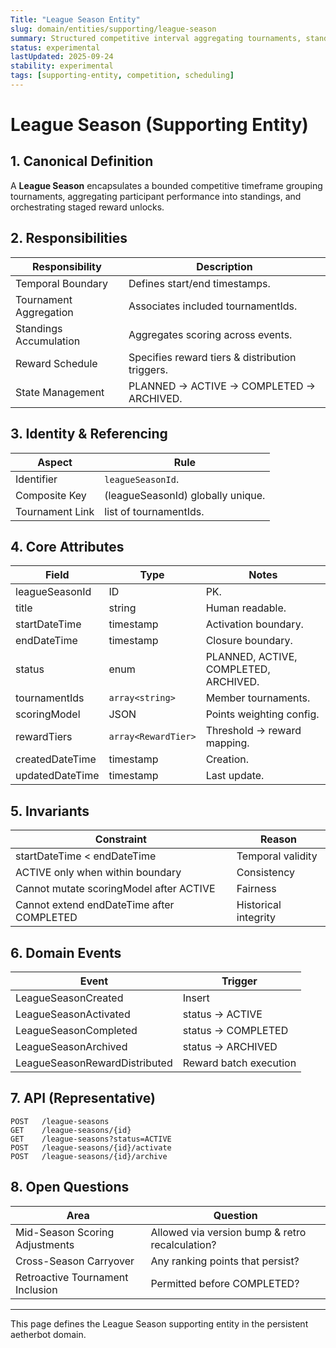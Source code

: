 ```yaml
---
Title: "League Season Entity"
slug: domain/entities/supporting/league-season
summary: Structured competitive interval aggregating tournaments, standings, and reward distribution logic.
status: experimental
lastUpdated: 2025-09-24
stability: experimental
tags: [supporting-entity, competition, scheduling]
---
```


# League Season (Supporting Entity)

## 1. Canonical Definition

A **League Season** encapsulates a bounded competitive timeframe grouping tournaments, aggregating participant performance into standings, and orchestrating staged reward unlocks.

## 2. Responsibilities

| Responsibility         | Description                                     |
| ---------------------- | ----------------------------------------------- |
| Temporal Boundary      | Defines start/end timestamps.                   |
| Tournament Aggregation | Associates included tournamentIds.              |
| Standings Accumulation | Aggregates scoring across events.               |
| Reward Schedule        | Specifies reward tiers & distribution triggers. |
| State Management       | PLANNED -> ACTIVE -> COMPLETED -> ARCHIVED.     |

## 3. Identity & Referencing

| Aspect          | Rule                              |
| --------------- | --------------------------------- |
| Identifier      | `leagueSeasonId`.                 |
| Composite Key   | (leagueSeasonId) globally unique. |
| Tournament Link | list of tournamentIds.            |

## 4. Core Attributes

| Field           | Type                | Notes                                 |
| --------------- | ------------------- | ------------------------------------- |
| leagueSeasonId  | ID                  | PK.                                   |
| title           | string              | Human readable.                       |
| startDateTime   | timestamp           | Activation boundary.                  |
| endDateTime     | timestamp           | Closure boundary.                     |
| status          | enum                | PLANNED, ACTIVE, COMPLETED, ARCHIVED. |
| tournamentIds   | `array<string>`     | Member tournaments.                   |
| scoringModel    | JSON                | Points weighting config.              |
| rewardTiers     | `array<RewardTier>` | Threshold -> reward mapping.          |
| createdDateTime | timestamp           | Creation.                             |
| updatedDateTime | timestamp           | Last update.                          |

## 5. Invariants

| Constraint                                | Reason               |
| ----------------------------------------- | -------------------- |
| startDateTime < endDateTime               | Temporal validity    |
| ACTIVE only when within boundary          | Consistency          |
| Cannot mutate scoringModel after ACTIVE   | Fairness             |
| Cannot extend endDateTime after COMPLETED | Historical integrity |

## 6. Domain Events

| Event                         | Trigger                |
| ----------------------------- | ---------------------- |
| LeagueSeasonCreated           | Insert                 |
| LeagueSeasonActivated         | status -> ACTIVE       |
| LeagueSeasonCompleted         | status -> COMPLETED    |
| LeagueSeasonArchived          | status -> ARCHIVED     |
| LeagueSeasonRewardDistributed | Reward batch execution |

## 7. API (Representative)

```
POST   /league-seasons
GET    /league-seasons/{id}
GET    /league-seasons?status=ACTIVE
POST   /league-seasons/{id}/activate
POST   /league-seasons/{id}/archive
```

## 8. Open Questions

| Area                             | Question                                        |
| -------------------------------- | ----------------------------------------------- |
| Mid-Season Scoring Adjustments   | Allowed via version bump & retro recalculation? |
| Cross-Season Carryover           | Any ranking points that persist?                |
| Retroactive Tournament Inclusion | Permitted before COMPLETED?                     |

---

This page defines the League Season supporting entity in the persistent aetherbot domain.
